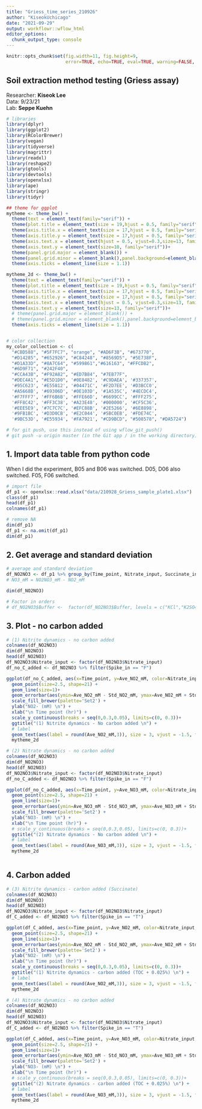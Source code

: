 ```yaml
---
title: "Griess_time_series_210926"
author: "KiseokUchicago"
date: "2021-09-29"
output: workflowr::wflow_html
editor_options:
  chunk_output_type: console
---
```



```r
knitr::opts_chunk$set(fig.width=11, fig.height=9,
                      error=TRUE, echo=TRUE, eval=TRUE, warning=FALSE, message=FALSE)
```

## Soil extraction method testing (Griess assay)
Researcher: **Kiseok Lee** \
Data: 9/23/21 \
Lab: **Seppe Kuehn**

```r
# libraries
library(dplyr)
library(ggplot2)
library(RColorBrewer)
library(vegan)
library(tidyverse)
library(magrittr)
library(readxl)
library(reshape2)
library(gtools)
library(devtools)
library(openxlsx)
library(ape)
library(stringr)
library(tidyr)

## theme for ggplot
mytheme <- theme_bw() + 
  theme(text = element_text(family="serif")) +
  theme(plot.title = element_text(size = 19,hjust = 0.5, family="serif")) + 
  theme(axis.title.x = element_text(size = 17,hjust = 0.5, family="serif")) + 
  theme(axis.title.y = element_text(size = 17,hjust = 0.5, family="serif")) + 
  theme(axis.text.x = element_text(hjust = 0.5, vjust=0.3,size=13, family="serif"))+
  theme(axis.text.y = element_text(size=10, family="serif"))+
  theme(panel.grid.major = element_blank()) +
  theme(panel.grid.minor = element_blank(),panel.background=element_blank(),panel.border=element_blank(),plot.background=element_blank()) +
  theme(axis.ticks = element_line(size = 1.1))

mytheme_2d <- theme_bw() + 
  theme(text = element_text(family="serif")) +
  theme(plot.title = element_text(size = 19,hjust = 0.5, family="serif")) + 
  theme(axis.title.x = element_text(size = 17,hjust = 0.5, family="serif")) + 
  theme(axis.title.y = element_text(size = 17,hjust = 0.5, family="serif")) + 
  theme(axis.text.x = element_text(hjust = 0.5, vjust=0.3,size=13, family="serif"))+
  theme(axis.text.y = element_text(size=13, family="serif"))+
  # theme(panel.grid.major = element_blank()) +
  # theme(panel.grid.minor = element_blank(),panel.background=element_blank(),plot.background=element_blank()) +
  theme(axis.ticks = element_line(size = 1.1))


# color collection
my_color_collection <- c(
  "#CBD588", "#5F7FC7", "orange", "#AD6F3B", "#673770", 
  "#D14285", "#652926", "#C84248", "#8569D5", "#5E738F",
  "#D1A33D", "#8A7C64", "#599861","#616163", "#FFCDB2",
  "#6D9F71", "#242F40",
  "#CCA43B", "#F92A82", "#ED7B84", "#7EB77F", 
  "#DEC4A1", "#E5D1D0", '#0E8482', '#C9DAEA', '#337357', 
  '#95C623', '#E55812', '#04471C', '#F2D7EE', '#D3BCC0', 
  '#A5668B', '#69306D', '#0E103D', '#1A535C', '#4ECDC4', 
  '#F7FFF7', '#FF6B6B', '#FFE66D', '#6699CC', '#FFF275', 
  '#FF8C42', '#FF3C38', '#A23E48', '#000000', '#CF5C36', 
  '#EEE5E9', '#7C7C7C', '#EFC88B', '#2E5266', '#6E8898', 
  '#9FB1BC', '#D3D0CB', '#E2C044', '#5BC0EB', '#FDE74C', 
  '#9BC53D', '#E55934', '#FA7921', "#CD9BCD", "#508578", "#DA5724")

# for git push, use this instead of using wflow_git_push()
# git push -u origin master (in the Git app / in the working directory)

```

## 1. Import data table from python code
When I did the experiment, B05 and B06 was switched. D05, D06 also switched. F05, F06 switched.
```r
# import file
df_p1 <- openxlsx::read.xlsx("data/210928_Griess_sample_plate1.xlsx")
class(df_p1)
head(df_p1)
colnames(df_p1)

# remove NA
dim(df_p1)
df_p1 <- na.omit(df_p1)
dim(df_p1)
```

## 2. Get average and standard deviation
```r
# average and standard deviation
df_NO2NO3 <- df_p1 %>% group_by(Time_point, Nitrate_input, Succinate_input, Spike_in) %>% summarise(Ave_NO2_mM = mean(NO2_mM), Std_NO2_mM = sd(NO2_mM), Ave_NO2NO3_mM = mean(NO2NO3_mM), Std_NO2NO3_mM = sd(NO2NO3_mM), Ave_NO3_mM = mean(NO2NO3_mM - NO2_mM), Std_NO3_mM = sd(NO2NO3_mM - NO2_mM)) %>% ungroup()
# NO3_mM = NO2NO3_mM - NO2_mM

dim(df_NO2NO3)

# Factor in orders
# df_NO2NO3$Buffer <-  factor(df_NO2NO3$Buffer, levels = c("KCl","K2SO4","H2O"))

```

## 3. Plot - no carbon added
```r
# (1) Nitrite dynamics - no carbon added
colnames(df_NO2NO3)
dim(df_NO2NO3)
head(df_NO2NO3)
df_NO2NO3$Nitrate_input <- factor(df_NO2NO3$Nitrate_input)
df_no_C_added <- df_NO2NO3 %>% filter(Spike_in == "F")

ggplot(df_no_C_added, aes(x=Time_point, y=Ave_NO2_mM, color=Nitrate_input, group=Nitrate_input )) +
  geom_point(size=2.5, shape=21) +
  geom_line(size=1)+
  geom_errorbar(aes(ymin=Ave_NO2_mM - Std_NO2_mM, ymax=Ave_NO2_mM + Std_NO2_mM), width=.05)+
  scale_fill_brewer(palette='Set2') +
  ylab("NO2- (mM) \n") +
  xlab("\n Time point (hr)") +
  scale_y_continuous(breaks = seq(0,0.3,0.05), limits=c(0, 0.3))+
  ggtitle("(1) Nitrite dynamics - No carbon added \n") +
  # label
  geom_text(aes(label = round(Ave_NO2_mM,3)), size = 3, vjust = -1.5, family="serif", show.legend = FALSE)+
  mytheme_2d

# (2) Nitrate dynamics - no carbon added
colnames(df_NO2NO3)
dim(df_NO2NO3)
head(df_NO2NO3)
df_NO2NO3$Nitrate_input <- factor(df_NO2NO3$Nitrate_input)
df_no_C_added <- df_NO2NO3 %>% filter(Spike_in == "F")

ggplot(df_no_C_added, aes(x=Time_point, y=Ave_NO3_mM, color=Nitrate_input, group=Nitrate_input )) +
  geom_point(size=2.5, shape=21) +
  geom_line(size=1)+
  geom_errorbar(aes(ymin=Ave_NO3_mM - Std_NO3_mM, ymax=Ave_NO3_mM + Std_NO3_mM), width=.05)+
  scale_fill_brewer(palette='Set2') +
  ylab("NO3- (mM) \n") +
  xlab("\n Time point (hr)") +
  # scale_y_continuous(breaks = seq(0,0.3,0.05), limits=c(0, 0.3))+
  ggtitle("(2) Nitrate dynamics - No carbon added \n") +
  # label
  geom_text(aes(label = round(Ave_NO3_mM,3)), size = 3, vjust = -1.5, family="serif", show.legend = FALSE)+
  mytheme_2d



```


## 4. Carbon added

```r
# (3) Nitrite dynamics - carbon added (Succinate)
colnames(df_NO2NO3)
dim(df_NO2NO3)
head(df_NO2NO3)
df_NO2NO3$Nitrate_input <- factor(df_NO2NO3$Nitrate_input)
df_C_added <- df_NO2NO3 %>% filter(Spike_in == "T")

ggplot(df_C_added, aes(x=Time_point, y=Ave_NO2_mM, color=Nitrate_input, group=Nitrate_input )) +
  geom_point(size=2.5, shape=21) +
  geom_line(size=1)+
  geom_errorbar(aes(ymin=Ave_NO2_mM - Std_NO2_mM, ymax=Ave_NO2_mM + Std_NO2_mM), width=.05)+
  scale_fill_brewer(palette='Set2') +
  ylab("NO2- (mM) \n") +
  xlab("\n Time point (hr)") +
  scale_y_continuous(breaks = seq(0,0.3,0.05), limits=c(0, 0.3))+
  ggtitle("(1) Nitrite dynamics - carbon added (TOC + 0.025%) \n") +
  # label
  geom_text(aes(label = round(Ave_NO2_mM,3)), size = 3, vjust = -1.5, family="serif", show.legend = FALSE)+
  mytheme_2d

# (4) Nitrate dynamics - no carbon added
colnames(df_NO2NO3)
dim(df_NO2NO3)
head(df_NO2NO3)
df_NO2NO3$Nitrate_input <- factor(df_NO2NO3$Nitrate_input)
df_C_added <- df_NO2NO3 %>% filter(Spike_in == "T")

ggplot(df_C_added, aes(x=Time_point, y=Ave_NO3_mM, color=Nitrate_input, group=Nitrate_input )) +
  geom_point(size=2.5, shape=21) +
  geom_line(size=1)+
  geom_errorbar(aes(ymin=Ave_NO3_mM - Std_NO3_mM, ymax=Ave_NO3_mM + Std_NO3_mM), width=.05)+
  scale_fill_brewer(palette='Set2') +
  ylab("NO3- (mM) \n") +
  xlab("\n Time point (hr)") +
  # scale_y_continuous(breaks = seq(0,0.3,0.05), limits=c(0, 0.3))+
  ggtitle("(2) Nitrate dynamics - carbon added (TOC + 0.025%) \n") +
  # label
  geom_text(aes(label = round(Ave_NO3_mM,3)), size = 3, vjust = -1.5, family="serif", show.legend = FALSE)+
  mytheme_2d

```



